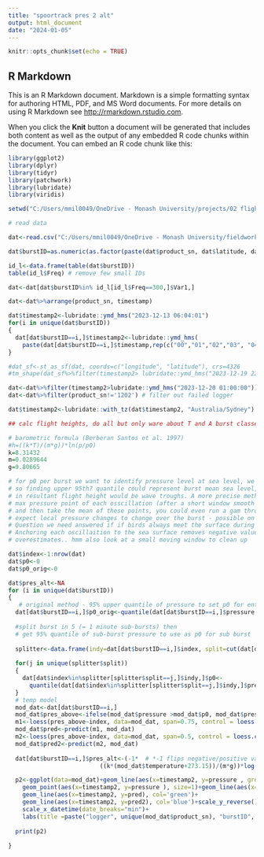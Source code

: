 ```yaml
---
title: "spoortrack pres 2 alt"
output: html_document
date: "2024-01-05"
---
```


```r
knitr::opts_chunk$set(echo = TRUE)
```

## R Markdown

This is an R Markdown document. Markdown is a simple formatting syntax for authoring HTML, PDF, and MS Word documents. For more details on using R Markdown see <http://rmarkdown.rstudio.com>.

When you click the **Knit** button a document will be generated that includes both content as well as the output of any embedded R code chunks within the document. You can embed an R code chunk like this:

```r
library(ggplot2)
library(dplyr)
library(tidyr)
library(patchwork)
library(lubridate)
library(viridis)

setwd("C:/Users/mmil0049/OneDrive - Monash University/projects/02 flight heights")

# read data

dat<-read.csv("C:/Users/mmil0049/OneDrive - Monash University/fieldwork/Seadragon atsea deployment/first_two_weeks/albatross_data_121223_to_020124.csv", h=T, sep=";")

dat$burstID=as.numeric(as.factor(paste(dat$product_sn, dat$latitude, dat$longitude, dat$heading)))

id_l<-data.frame(table(dat$burstID))
table(id_l$Freq) # remove few small IDs

dat<-dat[dat$burstID%in% id_l[id_l$Freq==300,]$Var1,]

dat<-dat%>%arrange(product_sn, timestamp)

dat$timestamp2<-lubridate::ymd_hms("2023-12-13 06:04:01")
for(i in unique(dat$burstID))
{
  dat[dat$burstID==i,]$timestamp2<-lubridate::ymd_hms(
    paste(dat[dat$burstID==i,]$timestamp,rep(c("00","01","02","03", "04", "05", "06", "07", "08", "09", 10:59), 5), sep=":"), tz="UTC")
}

#dat_sf<-st_as_sf(dat, coords=c("longitude", "latitude"), crs=4326
#tm_shape(dat_sf%>%filter(timestamp2> lubridate::ymd_hms("2023-12-19 22:00:00") & timestamp2< lubridate::ymd_hms("2023-12-21 #01:00:00")))+tm_dots(col=as.character("product_sn"))

dat<-dat%>%filter(timestamp2>lubridate::ymd_hms("2023-12-20 01:00:00")) #filter out pre deployment
dat<-dat%>%filter(product_sn!='1202') # filter out failed logger

dat$timestamp2<-lubridate::with_tz(dat$timestamp2, "Australia/Sydney")

## calc flight heights, do all but only ware about T and A burst classes

# barometric formula (Berberan Santos et al. 1997)
#h=((k*T)/(m*g))*ln(p/p0)
k=8.31432
m=0.0289644
g=9.80665

# for p0 per burst we want to identify pressure level at sea level, we can assume waves
# so finding upper 95th? quantile could represent burst mean sea level, negative values 
# in resultant flight height would be wave troughs. A more precise method would find the 
# max pressure point of each osscillation (after a short window smooth to remove error),
# and then take the mean of these points, you could even run a gam through these if we
# expect local pressure changes to change over the burst - possible on transiting bursts.
# Question we need answered if if birds always meet the surface during their soaring oscillation
# Anchoring each oscillaition to the sea surface removes negative values but probably 
# overestimates.. hmm also look at a small moving window to clean up 

dat$index<-1:nrow(dat)
dat$p0<-0
dat$p0_orig<-0

dat$pres_alt<-NA
for (i in unique(dat$burstID))
{
   # original method - 95% upper quantile of pressure to set p0 for entire burst
  dat[dat$burstID==i,]$p0_orig<-quantile(dat[dat$burstID==i,]$pressure , probs=0.95)
  
  #split burst in 5 (= 1 minute sub-bursts) then 
  # get 95% quantile of sub-burst pressure to use as p0 for sub burst
  
  splitter<-data.frame(indy=dat[dat$burstID==i,]$index, split=cut(dat[dat$burstID==i,]$index, 5))
  
  for(j in unique(splitter$split))
  {
    dat[dat$index%in%splitter[splitter$split==j,]$indy,]$p0<-
      quantile(dat[dat$index%in%splitter[splitter$split==j,]$indy,]$pressure , probs=0.75) # select quantile
  }
  # temp model
  mod_dat<-dat[dat$burstID==i,]
  mod_dat$pres_above<-ifelse(mod_dat$pressure >mod_dat$p0, mod_dat$pressure , NA)
  m1<-loess(pres_above~index, data=mod_dat, span=0.75, control = loess.control(surface = "direct")) 
  mod_dat$pred<-predict(m1, mod_dat)
  m2<-loess(pres_above~index, data=mod_dat, span=0.5, control = loess.control(surface = "direct")) 
  mod_dat$pred2<-predict(m2, mod_dat)
  
  dat[dat$burstID==i,]$pres_alt<-(-1*  # *-1 flips negative/positive values
                          ((k*(mod_dat$temperature+273.15))/(m*g))*log(dat[dat$burstID==i,]$pressure /dat[dat$burstID==i,]$p0_orig)) # using p0_orig as p0

  p2<-ggplot(data=mod_dat)+geom_line(aes(x=timestamp2, y=pressure , group=1))+
    geom_point(aes(x=timestamp2, y=pressure ), size=1)+geom_line(aes(x=timestamp2, y=p0_orig), col='red')+
    geom_line(aes(x=timestamp2, y=pred), col='green')+
    geom_line(aes(x=timestamp2, y=pred2), col='blue')+scale_y_reverse()+
    scale_x_datetime(date_breaks="min")+
    labs(title =paste("logger", unique(mod_dat$product_sn), "burstID", i ,"speed", unique( mod_dat$speed_kmh), "km/h"))
       
  print(p2)
   
}
```


